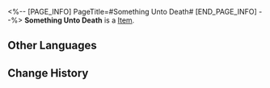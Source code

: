 <%-- [PAGE_INFO]
PageTitle=#Something Unto Death#
[END_PAGE_INFO] --%>
{{Item Infobox
|title       = Something Unto Death
|id          = 223405
|image       = Dreamscape Pass Sticker Something Unto Death.png
|type        = 
|invCategory = 
|rarity      = 4
|effect      = Digital stickers that can be used to decorate the pages of the Dreamtour Handbook. They come in many different styles.
|description = 
|source1     = Unlocked by Default
}}
{{Description|1=No one lives long enough to count the number of eyes.}}
'''Something Unto Death''' is a [[Item]].

==Other Languages==
{{Other Languages
|en   = Something Unto Death
|zhs  = 何物朝向死亡
|zht  = 何物朝向死亡
|ja   = 死へ向かうのは何物
|ko   = 무엇이 죽음으로 향하는가
|es   = Algo Hacia la Muerte
|fr   = Projection de la mort
|ru   = Что-то к смерти
|th   = สิ่งที่หันสู่ความตาย
|vi   = Vật Gì Hướng Về Cái Chết
|de   = Dem Tod entgegen
|id   = Something Unto Death
|pt   = Algo até a Morte
}}

==Change History==
{{Change History|2.0}}